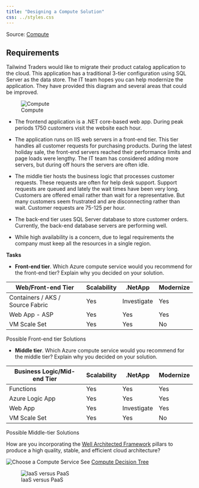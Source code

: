 ```yaml
---
title: "Designing a Compute Solution"
css: ../styles.css
---
```


Source: [Compute](https://microsoftlearning.github.io/AZ-305-DesigningMicrosoftAzureInfrastructureSolutions/Instructions/CaseStudy/02-Compute.html)

<h2>Requirements</h2>

Tailwind Traders would like to migrate their product catalog application to the cloud. This application has a traditional 3-tier configuration using SQL Server as the data store. The IT team hopes you can help modernize the application. They have provided this diagram and several areas that could be improved.

![Compute](../images/compute.png){.center .image-large}

- The frontend application is a .NET core-based web app. During peak periods 1750 customers visit the website each hour.

- The application runs on IIS web servers in a front-end tier. This tier handles all customer requests for purchasing products. During the latest holiday sale, the front-end servers reached their performance limits and page loads were lengthy. The IT team has considered adding more servers, but during off hours the servers are often idle.

- The middle tier hosts the business logic that processes customer requests. These requests are often for help desk support. Support requests are queued and lately the wait times have been very long. Customers are offered email rather than wait for a representative. But many customers seem frustrated and are disconnecting rather than wait. Customer requests are 75-125 per hour.

- The back-end tier uses SQL Server database to store customer orders. Currently, the back-end database servers are performing well.

- While high availability is a concern, due to legal requirements the company must keep all the resources in a single region.

**Tasks**

- **Front-end tier**. Which Azure compute service would you recommend for the front-end tier? Explain why you decided on your solution.

|Web/Front-end Tier|Scalability|.NetApp|Modernize|
|--|--|--|--|
|Containers / AKS / Source Fabric| Yes | Investigate | Yes |
|Web App - ASP| Yes  | Yes | Yes |
|VM Scale Set| Yes | Yes | No |
Possible Front-end tier Solutions

- **Middle tier**. Which Azure compute service would you recommend for the middle tier? Explain why you decided on your solution.

|Business Logic/Mid-end Tier|Scalability|.NetApp|Modernize|
|--|--|--|--|
|Functions| Yes | Yes | Yes |
|Azure Logic App| Yes  | Yes | Yes |
|Web App| Yes | Investigate | Yes |
|VM Scale Set| Yes | Yes | No |
Possible Middle-tier Solutions

How are you incorporating the [Well Architected Framework](https://learn.microsoft.com/en-us/azure/well-architected/) pillars to produce a high quality, stable, and efficient cloud architecture?

![Choose a Compute Service](../images/choose_a_compute_service.png){.center .image-extra-large}
See [Compute Decision Tree](https://learn.microsoft.com/en-us/azure/architecture/guide/technology-choices/compute-decision-tree)

![IaaS versus PaaS](../images/iaas_versus_paas.png){.center .image-large}
